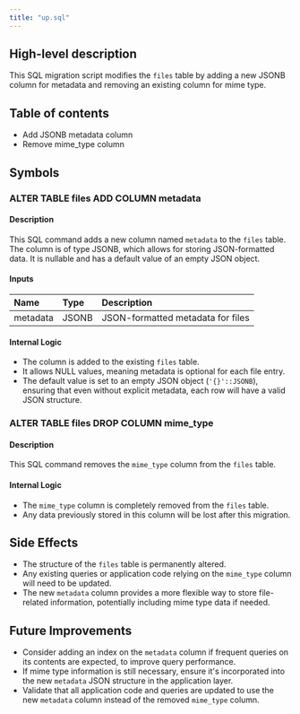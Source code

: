 ```yaml
---
title: "up.sql"
---
```


## High-level description
This SQL migration script modifies the `files` table by adding a new JSONB column for metadata and removing an existing column for mime type.

## Table of contents
- Add JSONB metadata column
- Remove mime_type column

## Symbols

### ALTER TABLE files ADD COLUMN metadata
#### Description
This SQL command adds a new column named `metadata` to the `files` table. The column is of type JSONB, which allows for storing JSON-formatted data. It is nullable and has a default value of an empty JSON object.

#### Inputs
| Name | Type | Description |
|:-----|:-----|:------------|
| metadata | JSONB | JSON-formatted metadata for files |

#### Internal Logic
- The column is added to the existing `files` table.
- It allows NULL values, meaning metadata is optional for each file entry.
- The default value is set to an empty JSON object (`'{}'::JSONB`), ensuring that even without explicit metadata, each row will have a valid JSON structure.

### ALTER TABLE files DROP COLUMN mime_type
#### Description
This SQL command removes the `mime_type` column from the `files` table.

#### Internal Logic
- The `mime_type` column is completely removed from the `files` table.
- Any data previously stored in this column will be lost after this migration.

## Side Effects
- The structure of the `files` table is permanently altered.
- Any existing queries or application code relying on the `mime_type` column will need to be updated.
- The new `metadata` column provides a more flexible way to store file-related information, potentially including mime type data if needed.

## Future Improvements
- Consider adding an index on the `metadata` column if frequent queries on its contents are expected, to improve query performance.
- If mime type information is still necessary, ensure it's incorporated into the new `metadata` JSON structure in the application layer.
- Validate that all application code and queries are updated to use the new `metadata` column instead of the removed `mime_type` column.